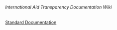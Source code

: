 ====== International Aid Transparency Documentation Wiki ======

[[standard:start|Standard Documentation]] 